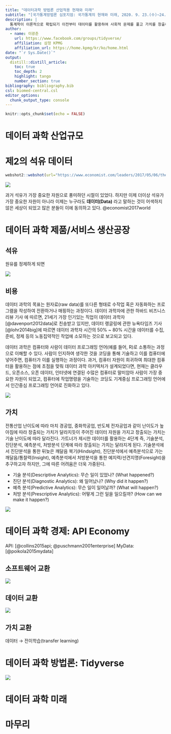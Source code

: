 ```yaml
---
title: "데이터과학 방법론 산업적용 현재와 미래"
subtitle: "[국가통계방법론 심포지엄: 국가통계의 현재와 미래, 2020. 9. 23.(수)~24.(목), 통계센터](http://kostat.go.kr/sri/srikor/srikor_spn/1/1/index.action)"
description: |
  통계학이 이론적으로 확립되기 이전부터 데이터를 활용하여 사회적 문제를 풀고 가치를 창출하고자하는 활동이 활발히 진행되었듯이, 데이터 과학을 산업현장에 적용하여 성공을 거둔 사례도 많고, 최근 유니콘으로 지칭되는 신생 스타트업 거의 모두 데이터 과학을 기업의 핵심역량으로 삼고 있다. 통계학과 차별화되는 데이터 과학 방법론의 핵심 내용을 응집하고 있는 데이터 과학 도구상자로 `Tidyverse`(타이디버스, 깔끔한 세상)를 들 수 있다. Tidyverse는 지구상 유일한 운영체제로 인정받고 있는 유닉스 운영체제의 철학을 계승하여 데이터 과학의 사실상 운영체제로 자리매김하고 있다. 거슬러 올라가 마이크로소프트의 개인용 컴퓨터 윈도우 운영체제에서 보았듯이 구글의 안드로이드 운영체제는 스마트폰을 하나의 산업으로 자리잡는데 커다란 기여를 했고, 더 나아가 안드로이드 생태계의 지속적인 성장도 담보하고 있고 있다. 데이터 경제를 굳건히 지탱하는 데이터 과학 운영체제인 `Tidyverse`는 데이터로부터 창출된 가치를 API로 만들어 더 큰 가치를 창출 시킬 수 있도록 학계는 물론이고 공공 및 산업계에도 데이터를 원자재로하는 선순환 경제성장모형을 만들어가는데 커다란 역할을 수행할 것으로 기대된다. 
author:
  - name: 이광춘
    url: https://www.facebook.com/groups/tidyverse/
    affiliation: 삼정 KPMG
    affiliation_url: https://home.kpmg/kr/ko/home.html
date: "`r Sys.Date()`"
output: 
  distill::distill_article:
    toc: true
    toc_depth: 2
    highlight: tango
    number_section: true
bibliography: bibliography.bib
csl: biomed-central.csl
editor_options: 
  chunk_output_type: console
---
```


```r
knitr::opts_chunk$set(echo = FALSE)
```

# 데이터 과학 산업규모

# 제2의 석유 데이터

```r
webshot2::webshot(url="https://www.economist.com/leaders/2017/05/06/the-worlds-most-valuable-resource-is-no-longer-oil-but-data", selector = "#content > article > div.ds-layout-grid.ds-layout-grid--edged.layout-article-header > div.article__lead-image > div > img", "fig/economist-bigdata-oil.png")
```

![](fig/economist-bigdata-oil.png)

과거 석유가 가장 중요한 자원으로 풍미하던 시절이 있었다. 하지만 이제 더이상 석유가 가장 중요한 자원이 아니라 이제는 누구라도 **데이터(Data)** 라고 말하는 것이 어색하지 않은 세상이 되었고 많은 분들이 이에 동의하고 있다. @economist2017world


# 데이터 과학 제품/서비스 생산공장

## 석유

원유를 정제하게 되면 

![](fig/data-economy-industry.png)


## 비용 {#data-science-cost}


데이터 과학의 목표는 원자료(raw data)를 또다른 형태로 수작업 혹은 자동화하는 프로그램을 작성하여 전환하거나 매핑하는 과정이다. 데이터 과학자에 관한 하바드 비즈니스 리뷰 기사 에 따르면, 21세기 가장 인기있는 직업이 데이터 과학자[@davenport2012data]로 친송받고 있지만, 데이터 랭글링에 관한 뉴욕타임즈 기사[@lohr2014big]에 따르면 데이터 과학자 시간의 50% ~ 80% 시간을 데이터를 수집, 준비, 정제 등의 노동집약적인 작업에 소모하는 것으로 보고되고 있다.

데이터 과학은 컴퓨터와 사람이 데이터 프로그래밍 언어(예를 들어, R)로 소통하는 과정으로 이해할 수 있다. 사람이 인지하여 생각한 것을 코딩을 통해 기술하고 이를 컴퓨터에 넣어주면, 컴퓨터가 이를 실행하는 과정이다. 과거, 컴퓨터 자원이 희귀하여 최대한 컴퓨터을 활용하는 점에 초점을 맞춰 데이터 과학 아키텍처가 설계되었다면, 현재는 클라우드, 오픈소스, 오픈 데이터, 인터넷에 연결된 수많은 컴퓨터로 말미암아 사람이 가장 중요한 자원이 되었고, 컴퓨터에 작업명령을 기술하는 코딩도 기계중심 프로그래밍 언어에서 인간중심 프로그래밍 언어로 진화하고 있다.

![](fig/data-science-cost.png)

## 가치 {#data-value}

전통산업 난이도에 따라 마치 경공업, 중화학공업, 반도체 전자공업과 같이 난이도가 높아짐에 따라 창출되는 가치가 달라지듯이 주어진 데이터 자원을 가지고 창출되는 가치는 기술 난이도에 따라 달라진다. 가트너가 제시한 데이터를 활용하는 4단계 즉, 기술분석, 진단분석, 예측분석, 처방분석 단계에 따라 창출되는 가치는 달라지게 된다. 기술분석에서 진단분석을 통한 뒤늦은 깨달음 복기(Hindsight), 진단분석에서 예측분석으로 가는 깨달음/통찰력(Insight), 예측분석에서 처방분석을 통한 예지력/선견지명(Foresight)을 추구하고자 하지만, 그에 따른 어려움은 더욱 가중된다. 

- 기술 분석(Descriptive Analytics): 무슨 일이 있었나? (What happened?)
- 진단 분석(Diagnostic Analytics): 왜 일어났나? (Why did it happen?)
- 예측 분석(Predictive Analytics): 무슨 일이 일어날까? (What will happen?)
- 처방 분석(Prescriptive Analytics): 어떻게 그런 일을 일으킬까? (How can we make it happen?)

![](fig/ds-gartner.png)


# 데이터 과학 경제: API Economy 

API: [@collins2015api; @puschmann2001enterprise]
MyData: [@poikola2015mydata]

## 소프트웨어 교환

![](fig/software-integration.png)

## 데이터 교환

![](fig/mydata-integration.png)

## 가치 교환

데이터 &rarr; 전이학습(transfer learning)

# 데이터 과학 방법론: Tidyverse

![](fig/tidyverse-workflow.png)

# 데이터 과학 미래

# 마무리 





